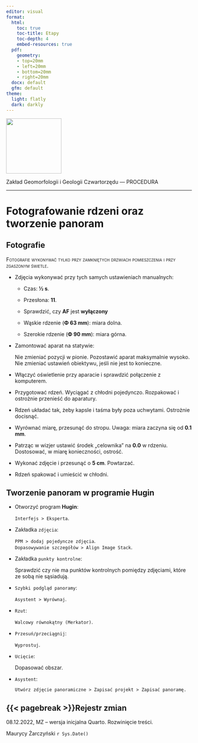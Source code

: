 ```yaml
---
editor: visual
format:
  html:
    toc: true
    toc-title: Etapy
    toc-depth: 4
    embed-resources: true
  pdf:
    geometry: 
    - top=20mm
    - left=20mm
    - bottom=20mm
    - right=20mm
  docx: default
  gfm: default
theme:
  light: flatly
  dark: darkly
---
```


[![](images/log-ug_pl.png){fig-alt="Logo: Uniwersytet Gdański" fig-align="left" width="150"}](https://geomorfologia.ug.edu.pl)

Zakład Geomorfologii i Geologii Czwartorzędu --- PROCEDURA

------------------------------------------------------------------------

# Fotografowanie rdzeni oraz tworzenie panoram

## Fotografie

[Fotografie wykonywać tylko przy zamkniętych drzwiach pomieszczenia i przy zgaszonym świetle.]{.smallcaps}

-   Zdjęcia wykonywać przy tych samych ustawieniach manualnych:

    -   Czas: **½ s**.

    -   Przesłona: **11**.

    -   Sprawdzić, czy **AF** jest **wyłączony**

    -   Wąskie rdzenie (**Φ 63 mm**): miara dolna.

    -   Szerokie rdzenie (**Φ 90 mm**): miara górna.

-   Zamontować aparat na statywie:

    | Nie zmieniać pozycji w pionie. Pozostawić aparat maksymalnie wysoko.
    | Nie zmieniać ustawień obiektywu, jeśli nie jest to konieczne.

-   Włączyć oświetlenie przy aparacie i sprawdzić połączenie z komputerem.

-   Przygotować rdzeń. Wyciągać z chłodni pojedynczo. Rozpakować i ostrożnie przenieść do aparatury.

-   Rdzeń układać tak, żeby kapsle i taśma były poza uchwytami. Ostrożnie docisnąć.

-   Wyrównać miarę, przesunąć do stropu. Uwaga: miara zaczyna się od **0.1 mm**.

-   Patrząc w wizjer ustawić środek „celownika" na **0.0** w rdzeniu. Dostosować, w miarę konieczności, ostrość.

-   Wykonać zdjęcie i przesunąć o **5 cm**. Powtarzać.

-   Rdzeń spakować i umieścić w chłodni.

## Tworzenie panoram w programie Hugin

-   Otworzyć program **Hugin**:

    `Interfejs > Eksperta`.

-   Zakładka `zdjęcia`:

    | `PPM > dodaj pojedyncze zdjęcia`.
    | `Dopasowywanie szczegółów > Align Image Stack`.

-   Zakładka `punkty kontrolne`:

    | Sprawdzić czy nie ma punktów kontrolnych pomiędzy zdjęciami, które ze sobą nie sąsiadują.

-   `Szybki podgląd panoramy`:

    | `Asystent > Wyrównaj`.

-   `Rzut`:

    | `Walcowy równokątny (Merkator)`.

-   `Przesuń/przeciągnij`:

    | `Wyprostuj`.

-   `Ucięcie`:

    | Dopasować obszar.

-   `Asystent`:

    | `Utwórz zdjęcie panoramiczne > Zapisać projekt > Zapisać panoramę.`

## {{< pagebreak >}}Rejestr zmian

08.12.2022, MZ -- wersja inicjalna Quarto. Rozwinięcie treści.

Maurycy Żarczyński `r Sys.Date()`
